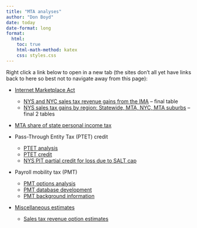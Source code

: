 ```yaml
---
title: "MTA analyses"
author: "Don Boyd"
date: today
date-format: long
format:
  html:
    toc: true
    html-math-method: katex
    css: styles.css
---
```


Right click a link below to open in a new tab (the sites don't all yet have links back to here so best not to navigate away from this page):

-   [Internet Marketplace Act](https://mta-internet-marketplace.netlify.app/)

    -   [NYS and NYC sales tax revenue gains from the IMA](https://mta-internet-marketplace.netlify.app/actual_and_counterfactual.html) -- final table
    -   [NYS sales tax gains by region: Statewide, MTA, NYC, MTA suburbs](https://mta-internet-marketplace.netlify.app/actual_and_counterfactual_mtacounties.html) -- final 2 tables

-   [MTA share of state personal income tax](https://boyd-mta2025-pitshare.netlify.app/)

-   Pass-Through Entity Tax (PTET) credit

    -   [PTET analysis](https://boyd-mta2025-ptet.netlify.app/)
    -   [PTET credit](https://boyd-mta2025-ptet.netlify.app/data.html)
    -   [NYS PIT partial credit for loss due to SALT cap](https://boyd-mta2025-ptet.netlify.app/state_credit_for_salt_impact.html)

-   Payroll mobility tax (PMT)

    -   [PMT options analysis](https://boyd-mta2025-pmt-options.netlify.app/)
    -   [PMT database development](https://boyd-mta-pmt-database.netlify.app/)
    -   [PMT background information](https://boyd-mta2025-pmt.netlify.app/)

-   [Miscellaneous estimates](https://boyd-mta2025-misc.netlify.app/)

    -   [Sales tax revenue option estimates](https://boyd-mta2025-misc.netlify.app/sales_tax.html)

<!-- -   [This site (links)](https://boyd-mta2025-links.netlify.app/) -->
